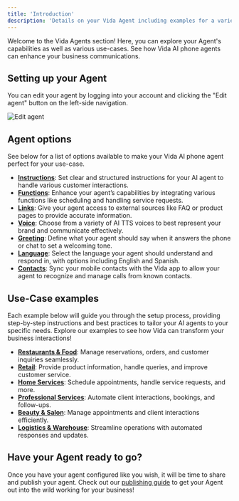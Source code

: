 ```yaml
---
title: 'Introduction'
description: 'Details on your Vida Agent including examples for a variety of objectives and use-cases.'
---
```


Welcome to the Vida Agents section! Here, you can explore your Agent's capabilities as well as various use-cases. See how Vida AI phone agents can enhance your business communications.

## Setting up your Agent

You can edit your agent by logging into your account and clicking the "Edit agent" button on the left-side navigation.

![Edit agent](https://vidapublic.s3.us-east-2.amazonaws.com/vida-edit-agent-screen.png "Edit agent")

## Agent options

See below for a list of options available to make your Vida AI phone agent perfect for your use-case.

- **[Instructions](/agents/instructions)**: Set clear and structured instructions for your AI agent to handle various customer interactions.
- **[Functions](/agents/functions)**: Enhance your agent’s capabilities by integrating various functions like scheduling and handling service requests.
- **[Links](/agents/links)**: Give your agent access to external sources like FAQ or product pages to provide accurate information.
- **[Voice](/agents/voice)**: Choose from a variety of AI TTS voices to best represent your brand and communicate effectively.
- **[Greeting](/agents/greeting)**: Define what your agent should say when it answers the phone or chat to set a welcoming tone.
- **[Language](/agents/language)**: Select the language your agent should understand and respond in, with options including English and Spanish.
- **[Contacts](/agents/contacts)**: Sync your mobile contacts with the Vida app to allow your agent to recognize and manage calls from known contacts.

## Use-Case examples

Each example below will guide you through the setup process, providing step-by-step instructions and best practices to tailor your AI agents to your specific needs. Explore our examples to see how Vida can transform your business interactions!

- **[Restaurants & Food](/examples/restaurants)**: Manage reservations, orders, and customer inquiries seamlessly.
- **[Retail](/examples/retail)**: Provide product information, handle queries, and improve customer service.
- **[Home Services](/examples/home-services)**: Schedule appointments, handle service requests, and more.
- **[Professional Services](/examples/[professional-services])**: Automate client interactions, bookings, and follow-ups.
- **[Beauty & Salon](/examples/salon)**: Manage appointments and client interactions efficiently.
- **[Logistics & Warehouse](/examples/logistics)**: Streamline operations with automated responses and updates.

## Have your Agent ready to go?

Once you have your agent configured like you wish, it will be time to share and publish your agent. Check out our [publishing guide](/docs/sharing/publish) to get your Agent out into the wild working for your business!